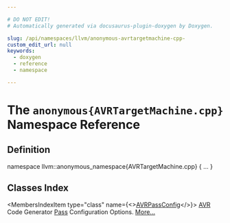 ```yaml
---

# DO NOT EDIT!
# Automatically generated via docusaurus-plugin-doxygen by Doxygen.

slug: /api/namespaces/llvm/anonymous-avrtargetmachine-cpp-
custom_edit_url: null
keywords:
  - doxygen
  - reference
  - namespace

---
```





# The `anonymous{AVRTargetMachine.cpp}` Namespace Reference

<DoxygenPage pluginConfig={pluginConfig}>



## Definition

<CodeBlock>namespace llvm::anonymous&#95;namespace&#123;AVRTargetMachine.cpp&#125; &#123; ... &#125;</CodeBlock>

## Classes Index

<MembersIndex>

<MembersIndexItem
  type="class"
  name={<><a href="/docs/api/classes/llvm/anonymous-namespace-avrtargetmachine-cpp-/avrpassconfig">AVRPassConfig</a></>}>
<a href="/docs/api/namespaces/llvm/avr">AVR</a> Code Generator <a href="/docs/api/classes/llvm/pass">Pass</a> Configuration Options. <a href="/docs/api/classes/llvm/anonymous-namespace-avrtargetmachine-cpp-/avrpassconfig/#details">More...</a>
</MembersIndexItem>

</MembersIndex>


</DoxygenPage>
